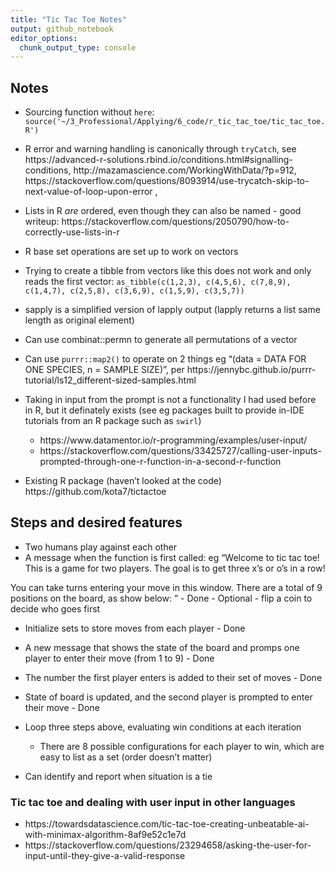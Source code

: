 ```yaml
---
title: "Tic Tac Toe Notes"
output: github_notebook
editor_options: 
  chunk_output_type: console
---
```


## Notes

- Sourcing function without `here`: `source('~/3_Professional/Applying/6_code/r_tic_tac_toe/tic_tac_toe.R')`

- R error and warning handling is canonically through `tryCatch`, see https://advanced-r-solutions.rbind.io/conditions.html#signalling-conditions, http://mazamascience.com/WorkingWithData/?p=912,  https://stackoverflow.com/questions/8093914/use-trycatch-skip-to-next-value-of-loop-upon-error , 

- Lists in R *are * ordered, even though they can also be named - good writeup: https://stackoverflow.com/questions/2050790/how-to-correctly-use-lists-in-r 
- R base set operations are set up to work on vectors
- Trying to create a tibble from vectors like this does not work and only reads the first vector: `as_tibble(c(1,2,3), c(4,5,6), c(7,8,9), c(1,4,7), c(2,5,8), c(3,6,9), c(1,5,9), c(3,5,7))`
- sapply is a simplified version of lapply output (lapply returns a list same length as original element)

- Can use combinat::permn to generate all permutations of a vector
- Can use `purrr::map2()` to operate on 2 things eg "(data = DATA FOR ONE SPECIES, n = SAMPLE SIZE)", per https://jennybc.github.io/purrr-tutorial/ls12_different-sized-samples.html

- Taking in input from the prompt is not a functionality I had used before in R, but it definately exists (see eg packages built to provide in-IDE tutorials from an R package such as `swirl`)
  - https://www.datamentor.io/r-programming/examples/user-input/
  - https://stackoverflow.com/questions/33425727/calling-user-inputs-prompted-through-one-r-function-in-a-second-r-function 

- Existing R package (haven't looked at the code) https://github.com/kota7/tictactoe 

## Steps and desired features

- Two humans play against each other
- A message when the function is first called: eg  "Welcome to tic tac toe! This is a game for two players. The goal is to get three x's or o's in a row!

You can take turns entering your move in this window. There are a total of 9 positions on the board, as show below: 
" - Done
- Optional - flip a coin to decide who goes first

- Initialize sets to store moves from each player - Done

- A new message that shows the state of the board and promps one player to enter their move (from 1 to 9) - Done

- The number the first player enters is added to their set of moves - Done

- State of board is updated, and the second player is prompted to enter their move - Done

- Loop three steps above, evaluating win conditions at each iteration
    - There are 8 possible configurations for each player to win, which are easy to list as a set (order doesn't matter)
    
- Can identify and report when situation is a tie

### Tic tac toe and dealing with user input in other languages
- https://towardsdatascience.com/tic-tac-toe-creating-unbeatable-ai-with-minimax-algorithm-8af9e52c1e7d
- https://stackoverflow.com/questions/23294658/asking-the-user-for-input-until-they-give-a-valid-response

